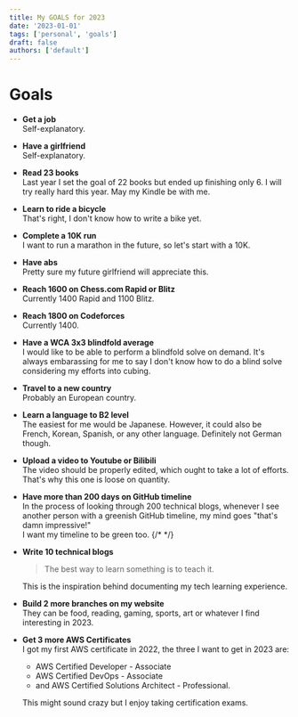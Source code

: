 ```yaml
---
title: My GOALS for 2023
date: '2023-01-01'
tags: ['personal', 'goals']
draft: false
authors: ['default']
---
```


# Goals

- **Get a job**  
  Self-explanatory.
- **Have a girlfriend**  
  Self-explanatory.
- **Read 23 books**  
  Last year I set the goal of 22 books but ended up finishing only 6. I will try really hard this year.
  May my Kindle be with me.
- **Learn to ride a bicycle**  
  That's right, I don't know how to write a bike yet.
- **Complete a 10K run**  
  I want to run a marathon in the future, so let's start with a 10K.
- **Have abs**  
  Pretty sure my future girlfriend will appreciate this.
- **Reach 1600 on Chess.com Rapid or Blitz**  
  Currently 1400 Rapid and 1100 Blitz.
- **Reach 1800 on Codeforces**  
  Currently 1400.
- **Have a WCA 3x3 blindfold average**  
  I would like to be able to perform a blindfold solve on demand.
  It's always embarassing for me to say I don't know how to do a blind solve considering my efforts into cubing.
- **Travel to a new country**  
  Probably an European country.
- **Learn a language to B2 level**  
  The easiest for me would be Japanese. However, it could also be French, Korean, Spanish, or any other language.
  Definitely not German though.
- **Upload a video to Youtube or Bilibili**  
  The video should be properly edited, which ought to take a lot of efforts. That's why this one is loose on quantity.
- **Have more than 200 days on GitHub timeline**  
   In the process of looking through 200 technical blogs, whenever I see another person with a greenish GitHub timeline, my mind goes "that's damn impressive!"  
   I want my timeline to be green too.
  {/* <!-- TODO edit the link here after posting the blog--> */}
- **Write 10 technical blogs**

  > The best way to learn something is to teach it.

  This is the inspiration behind documenting my tech learning experience.

- **Build 2 more branches on my website**  
  They can be food, reading, gaming, sports, art or whatever I find interesting in 2023.
- **Get 3 more AWS Certificates**  
  I got my first AWS certificate in 2022, the three I want to get in 2023 are:

  - AWS Certified Developer - Associate
  - AWS Certified DevOps - Associate
  - and AWS Certified Solutions Architect - Professional.

  This might sound crazy but I enjoy taking certification exams.
